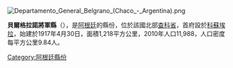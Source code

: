 [[Image:Departamento_General_Belgrano_(Chaco_-_Argentina).png|right]]
{{Coord|26|57|S|60|58|W|display=title}}

'''貝爾格拉諾將軍縣'''（{{lang-es|Departamento General Belgrano}}），是[[阿根廷|阿根廷]]的縣份，位於該國北部[[查科省|查科省]]，首府設於[[科蘇埃拉|科蘇埃拉]]，始建於1917年4月30日，面積1,218平方公里，2010年人口11,988，人口密度每平方公里9.84人。

{{Argentina-geo-stub}}
[[Category:阿根廷縣份|Category:阿根廷縣份]]